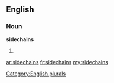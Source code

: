 ==English==

===Noun===
'''sidechains'''

# {{plural of|[[sidechain]]}}

[[Category:English plurals]]

[[ar:sidechains]]
[[fr:sidechains]]
[[my:sidechains]]